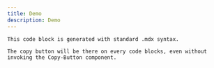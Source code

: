 ```yaml
---
title: Demo
description: Demo
---
```


```
This code block is generated with standard .mdx syntax. 

The copy button will be there on every code blocks, even without invoking the Copy-Button component.
```

<Example name="counter"/>